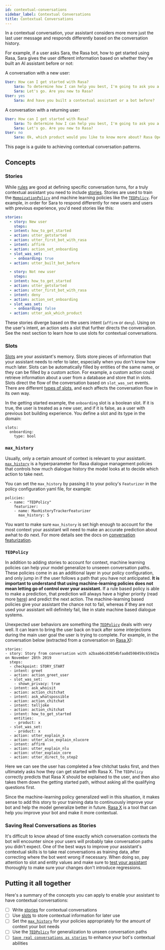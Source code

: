 ```yaml
---
id: contextual-conversations
sidebar_label: Contextual Conversations
title: Contextual Conversations
---
```



In a contextual conversation, your assistant considers more more just the last
user message and responds differently based on the conversation history. 

For example, if a user asks Sara, the Rasa bot, how to get started using Rasa,
Sara gives the user
different information based on whether they've built an AI assistant before or not:

A conversation with a new user:
```yaml
User: How can I get started with Rasa?
    Sara: To determine how I can help you best, I'm going to ask you a few questions.
    Sara: Let's go. Are you new to Rasa?
User: yes
    Sara: And have you built a contextual assistant or a bot before?
```

A conversation with a returning user:
```yaml
User: How can I get started with Rasa?
    Sara: To determine how I can help you best, I'm going to ask you a few questions.
    Sara: Let's go. Are you new to Rasa?
User: no
    Sara: Ok, which product would you like to know more about? Rasa Open Source or Rasa X?
```

This page is a guide to achieving contextual conversation patterns. 

## Concepts

### Stories

While [rules](rules.mdx) are good at defining specific conversation turns, for a truly contextual
assistant you need to include [stories](). Stories are used to train the [`MemoizationPolicy`](policies.mdx#memoizationpolicy) and machine
learning policies like the [`TEDPolicy`](policies.mdx#tedpolicy). For example, in order for Sara to respond differently for new users
and users with previous experience, you'd need stories like this: 


```yaml
stories:
  - story: New user
    steps:
  - intent: how_to_get_started
  - action: utter_getstarted
  - action: utter_first_bot_with_rasa
  - intent: affirm
  - action: action_set_onboarding
  - slot_was_set:
    - onboarding: true
  - action: utter_built_bot_before

  - story: Not new user
    steps:
  - intent: how_to_get_started
  - action: utter_getstarted
  - action: utter_first_bot_with_rasa
  - intent: deny
  - action: action_set_onboarding
  - slot_was_set:
    - onboarding: false
  - action: utter_ask_which_product
```

These stories diverge based on the users intent (`affirm` or `deny`). Using
on the user's intent, an action sets a slot that further directs
the conversation. See the next section to learn how to use slots for contextual conversations.

### Slots

[Slots](domain.mdx#slots) are your assistant's memory. Slots store pieces of information that your
assistant needs to refer to later, especially when you don't know how much later. 
Slots can be automatically filled by entities of the 
same name, or they can be filled by a custom action. For example, a custom action could retrieve
information about a user from a database and store that in slots. Slots direct the flow of the conversation
based on `slot_was_set` events. There are different [types of slots](domain.mdx#slot-types),
and each affects the conversation flow in its own way. 

In the getting started example, the `onboarding` slot is a boolean slot. If it is true, the
user is treated as a new user, and if it is false, as a user with previous bot building experience.
You define a slot and its type in the domain:

```rasa-yaml
slots:
  onboarding:
    type: bool
```


### `max_history`

Usually, only a certain amount of context is relevant to your assistant. 
[`max_history`](policies.mdx#max-history) is a hyperparameter for Rasa dialogue management policies
that controls how much dialogue history the model looks at to decide which
action to take next. 

You can set the `max_history` by passing it to your policy's `Featurizer`
in the policy configuration yaml file, for example:

```
policies:
  - name: "TEDPolicy"
    featurizer:
    - name: MaxHistoryTrackerFeaturizer
      max_history: 5
```

You want to make sure `max_history` is set high enough
to account for the most context your assistant will need to make an accurate 
prediction about awhat to do next.
For more details see the docs on [conversation featurization](policies.mdx#conversationfeaturization).

### `TEDPolicy`

In addition to adding stories to account for context,
machine learning policies can help your model generalize
to unseeen conversation paths. These policies
come in as an additional layer in your policy configuration,
and only jump in if the user follows a path that you have not anticipated. **It is important
to understand that using machine-learning policies does not mean letting go of control over your
assistant.** If a rule based policy is able to make a prediction, that prediction will
always have a higher priority (read more [here](./policies.mdx#action-selection)) and predict the next action. The
machine-learning based policies give your assistant the chance not to fail, whereas if they are not
used your assistant will definitely fail, like in state machine based dialogue systems.

Unexpected user behaviors are something the [`TEDPolicy`](https://blog.rasa.com/unpacking-the-ted-policy-in-rasa-open-source/) deals with
very well. It can learn to bring the user back on track after some
interjections during the main user goal the user is trying to complete. For example,
in the conversation below (extracted from a conversation on [Rasa X](https://rasa.com/docs/rasa-x/user-guide/review-conversations/)):

```rasa-yaml
stories:
- story: Story from conversation with a2baab6c83054bfaa8d598459c659d2a on November 28th 2019
  steps:
  - checkpoint: STORY_START
  - intent: greet
  - action: action_greet_user
  - slot_was_set:
    - shown_privacy: true
  - intent: ask_whoisit
  - action: action_chitchat
  - intent: ask_whatspossible
  - action: action_chitchat
  - intent: telljoke
  - action: action_chitchat
  - intent: how_to_get_started
    entities:
    - product: x
  - slot_was_set:
    - product: x
  - action: utter_explain_x
  - action: utter_also_explain_nlucore
  - intent: affirm
  - action: utter_explain_nlu
  - action: utter_explain_core
  - action: utter_direct_to_step2
```

Here we can see the user has completed a few chitchat tasks first, and then ultimately
asks how they can get started with Rasa X. The `TEDPolicy` correctly predicts that
Rasa X should be explained to the user, and then also takes them down the getting started
path, without asking all the qualifying questions first.

Since the machine-learning policy generalized well in this situation, it makes sense to add this story
to your training data to continuously improve your bot and help the model generalize
better in future. [Rasa X](https://rasa.com/docs/rasa-x/) is a tool that can help
you improve your bot and make it more contextual.

### Saving Real Conversations as Stories

It's difficult to know ahead of time exactly which conversation
contexts the bot will encounter since your users will probably take conversation paths you didn't expect. 
One of the best ways to improve your assistant's contextual skills 
is to take real conversations as training data, after correcting where
the bot went wrong if necessary. When doing so, pay attention
to slot and entity values and make sure to [test your assistant](testing-your-assistant.mdx)
thoroughly to make sure your changes don't introduce regressions. 

## Putting it all together

Here's a summary of the concepts you can apply to enable your assistant to have contextual conversations:

- [ ] Write [stories](#stories) for contextual conversations
- [ ] Use [slots](#slots) to store contextual information for later use
- [ ] Set the [`max_history`](#max_history) for your policies appropriately for the amount of context your bot needs
- [ ] Use the [`TEDPolicy`](#tedpolicy) for generalization to unseen conversation paths
- [ ] [`Save real conversations as stories`](#save-real-conversations-as-stories) to enhance your bot's contextual abilities
